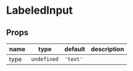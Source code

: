 
# LabeledInput

## Props

|name|type|default|description|
|----|----|-------|-----------|
|type|<code>undefined</code>|`'text'`||



